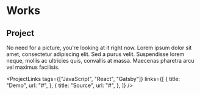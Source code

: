 
# Works

<LinkImage src="https://i.imgur.com/b5bBrYX.png" url="#" title="Lo Fi" />

## Project

No need for a picture, you're looking at it right now. Lorem ipsum dolor sit amet, consectetur adipiscing elit. Sed a purus velit. Suspendisse lorem neque, mollis ac ultricies quis, convallis at massa. Maecenas pharetra arcu vel maximus facilisis.

<ProjectLinks
  tags={["JavaScript", "React", "Gatsby"]}
  links={[
    {
      title: "Demo",
      url: "#",
    },
    {
      title: "Source",
      url: "#",
    },
  ]}
/>
